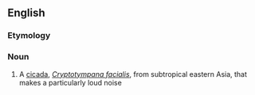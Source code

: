 ==English==

===Etymology===
{{bor|en|ja|クマゼミ}}

===Noun===
{{en-noun}}

# A [[cicada]], ''[[Cryptotympana facialis]]'', from subtropical eastern Asia, that makes a particularly loud noise